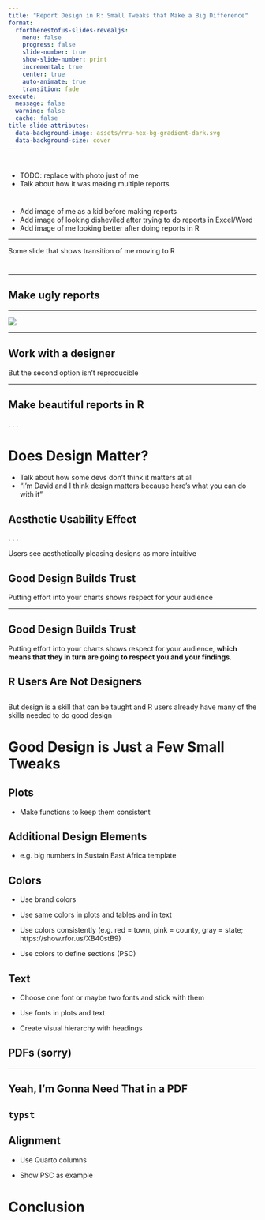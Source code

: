 ```yaml
---
title: "Report Design in R: Small Tweaks that Make a Big Difference"
format:
  rfortherestofus-slides-revealjs:
    menu: false
    progress: false
    slide-number: true
    show-slide-number: print
    incremental: true
    center: true
    auto-animate: true
    transition: fade
execute: 
  message: false
  warning: false
  cache: false
title-slide-attributes:
  data-background-image: assets/rru-hex-bg-gradient-dark.svg
  data-background-size: cover
---
```


# {background-image="assets/david-kid.jpg" .inverse}

::: {.notes}
- TODO: replace with photo just of me
- Talk about how it was making multiple reports
:::

# {background-image="assets/david-disheviled.jpg" .inverse}


::: {.notes}
- Add image of me as a kid before making reports
- Add image of looking disheviled after trying to do reports in Excel/Word
- Add image of me looking better after doing reports in R
:::

---

Some slide that shows transition of me moving to R

# {background-image="assets/road-split.jpg" .inverse}

---

## Make ugly reports {background-image="assets/road-split-left.jpg" .inverse}

---

::: {.center}
![](assets/quarto-default-pdf.png)
:::

---

## Work with a designer {background-image="assets/road-split-right.jpg" .inverse}

::: {.notes}
But the second option isn't reproducible
:::

---

## Make beautiful reports in R {background-image="assets/road-split-middle.jpg" .inverse}

. . .



# {background-image="assets/psc-sample-hartford-first-two-pages.png" background-size="contain"}

# {background-image="assets/psc-sample-hartford-second-two-pages.png" background-size="contain"}


# {background-image="assets/david-wedding.jpg" .inverse}

# Does Design Matter?

::: {.notes}
- Talk about how some devs don't think it matters at all
- "I'm David and I think design matters because here's what you can do with it"
:::

## Aesthetic Usability Effect {.center}

. . .

Users see aesthetically pleasing designs as more intuitive

## Good Design Builds Trust

Putting effort into your charts shows respect for your audience

---

## Good Design Builds Trust

Putting effort into your charts shows respect for your audience, **which means that they in turn are going to respect you and your findings**.


## R Users Are Not Designers 

## {background-image="assets/duh.gif" .inverse}

::: {.notes}
But design is a skill that can be taught and R users already have many of the skills needed to do good design
:::

# Good Design is Just a Few Small Tweaks {background-image="assets/tweaks2.jpg" .inverse}

## Plots

- Make functions to keep them consistent

## Additional Design Elements

- e.g. big numbers in Sustain East Africa template

## Colors

- Use brand colors

- Use same colors in plots and tables and in text

- Use colors consistently (e.g. red = town, pink = county, gray = state; https://show.rfor.us/XB40stB9)

- Use colors to define sections (PSC)

## Text

- Choose one font or maybe two fonts and stick with them

- Use fonts in plots and text

- Create visual hierarchy with headings

## {background-image="assets/who-runs-the-world.gif" .inverse}

## PDFs (sorry) {background-image="assets/who-runs-the-world.gif" .inverse}

---

## Yeah, I'm Gonna Need That in a PDF {background-image="assets/office-space.jpg" .inverse}

## `typst`

## Alignment

- Use Quarto columns

- Show PSC as example

# Conclusion

